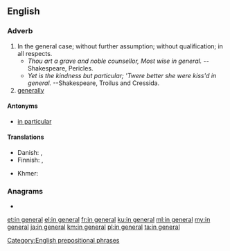 ==English==

===Adverb===
{{head|en|adverb}}

# In the general case; without further assumption; without qualification; in all respects.
#* ''Thou art a grave and noble counsellor, Most wise in general.'' --Shakespeare, Pericles.
#* ''Yet is the kindness but particular; 'Twere better she were kiss'd in general.'' --Shakespeare, Troilus and Cressida.
# [[generally]]

====Antonyms====
* [[in particular]]

====Translations====
{{trans-top|in the general case}}
* Danish: {{t|da|generelt}}, {{t|da|generelt set}}
* Finnish: {{t+|fi|yleensä}}, {{t+|fi|yleisesti}}
{{trans-mid}}
* Khmer: {{t|km|ជាទូទៅ|tr=cie tuu təv|sc=Khmr}}
{{trans-bottom}}

{{trans-see|generally}}


===Anagrams===
* {{l|en|e-learning}}

[[Category:English prepositional phrases]]

[[et:in general]]
[[el:in general]]
[[fr:in general]]
[[ku:in general]]
[[ml:in general]]
[[my:in general]]
[[ja:in general]]
[[km:in general]]
[[pl:in general]]
[[ta:in general]]